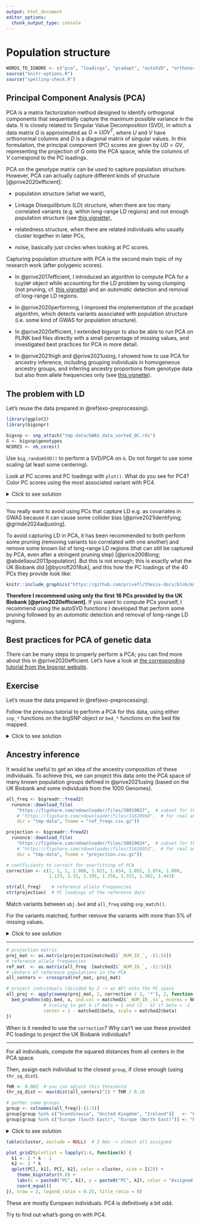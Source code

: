 ```yaml
---
output: html_document
editor_options: 
  chunk_output_type: console
---
```


# Population structure

```r
WORDS_TO_IGNORE <- c("pca", "loadings", "pcadapt", "autoSVD", "orthonormal")
source("knitr-options.R")
source("spelling-check.R")
```

## Principal Component Analysis (PCA)

PCA is a matrix factorization method designed to identify orthogonal components that sequentially capture the maximum possible variance in the data. 
It is closely related to Singular Value Decomposition (SVD), in which a data matrix $G$ is approximated as $G \approx U D V^T$, where $U$ and $V$ have orthonormal columns and $D$ is a diagonal matrix of singular values. 
In this formulation, the principal component (PC) scores are given by $U D = G V$, representing the projection of $G$ onto the PCA space, while the columns of $V$ correspond to the PC loadings.

PCA on the genotype matrix can be used to capture population structure.
However, PCA can actually capture different kinds of structure [@prive2020efficient]:

- population structure (what we want),

- Linkage Disequilibrium (LD) structure, when there are too many correlated variants (e.g. within long-range LD regions) and not enough population structure (see [this vignette](https://privefl.github.io/bigsnpr/articles/how-to-PCA.html)),

- relatedness structure, when there are related individuals who usually cluster together in later PCs,

- noise, basically just circles when looking at PC scores.

Capturing population structure with PCA is the second main topic of my research work (after polygenic scores).

- In @prive2017efficient, I introduced an algorithm to compute PCA for a `bigSNP` object while accounting for the LD problem by using clumping (not pruning, cf. [this vignette](https://privefl.github.io/bigsnpr/articles/pruning-vs-clumping.html)) and an *automatic* detection and removal of long-range LD regions.

- In @prive2020performing, I improved the implementation of the pcadapt algorithm, which detects variants associated with population structure (i.e. some kind of GWAS for population structure).

- In @prive2020efficient, I extended bigsnpr to also be able to run PCA on PLINK bed files directly with a small percentage of missing values, and investigated best practices for PCA in more detail.

- In @prive2021high and @prive2021using, I showed how to use PCA for ancestry inference, including grouping individuals in homogeneous ancestry groups, and inferring ancestry proportions from genotype data but also from allele frequencies only (see [this vignette](https://privefl.github.io/bigsnpr/articles/ancestry.html)).


## The problem with LD

Let's reuse the data prepared in \@ref(exo-preprocessing).

```r
library(ggplot2)
library(bigsnpr)

bigsnp <- snp_attach("tmp-data/GWAS_data_sorted_QC.rds")
G <- bigsnp$genotypes
NCORES <- nb_cores()
```

:::: {.infobox .exo}
Use `big_randomSVD()` to perform a SVD/PCA on `G`. Do not forget to use some scaling (at least some centering). 

Look at PC scores and PC loadings with `plot()`. What do you see for PC4? Color PC scores using the most associated variant with PC4.
::::

<details>
<summary>Click to see solution</summary>

```r
svd <- runonce::save_run(
  big_randomSVD(G, fun.scaling = big_scale(), ncores = NCORES),
  file = "tmp-data/svd_with_ld.rds")
plot(svd)  # scree plot -> singular values
plot(svd, type = "scores")
plot(svd, type = "scores", scores = 3:4)
plot(svd, type = "loadings", loadings = 1:10, coef = 0.4)
```

What is going on with PC4?

```r
the_max <- which.max(abs(svd$v[, 4]))
plot(svd, type = "scores", scores = 3:4) +
  aes(color = as.factor(G[, the_max])) + 
  labs(color = "Genotype at most influential SNP") +
  guides(color = guide_legend(override.aes = list(size = 3))) +
  theme(legend.position = "bottom",
        legend.text = element_text(margin = margin(r = 6)))
```

PC4 is basically capturing variation in a block of LD (the peak you see for loadings of PC4) and is then very correlated to genetic variants in this region (especially `the_max`).

</details>

***

:::: {.infobox .caution}
You really want to avoid using PCs that capture LD e.g. as covariates in GWAS because it can cause some collider bias [@prive2021identifying; @grinde2024adjusting].
::::

To avoid capturing LD in PCA, it has been recommended to both perform some pruning (removing variants too correlated with one another) and remove some known list of long-range LD regions (that can still be captured by PCA, even after a stringent pruning step) [@price2008long; @abdellaoui2013population]. But this is not enough; this is exactly what the UK Biobank did [@bycroft2018uk], and this how the PC loadings of the 40 PCs they provide look like:

```r
knitr::include_graphics("https://github.com/privefl/thesis-docs/blob/master/figures/loadings-ukbb.jpeg?raw=true")
```

**Therefore I recommend using only the first 16 PCs provided by the UK Biobank [@prive2020efficient].** If you want to compute PCs yourself, I recommend using the autoSVD functions I developed that perform some pruning followed by an *automatic* detection and removal of long-range LD regions.


## Best practices for PCA of genetic data

There can be many steps to properly perform a PCA; you can find more about this in @prive2020efficient.
Let's have a look at [the corresponding tutorial from the bigsnpr website](https://privefl.github.io/bigsnpr/articles/bedpca.html).


## Exercise {#exo-pca}

:::: {.infobox .exo}
Let's reuse the data prepared in \@ref(exo-preprocessing).

Follow the previous tutorial to perform a PCA for this data, using either `snp_*` functions on the bigSNP object or `bed_*` functions on the bed file mapped.
::::

<details>
<summary>Click to see solution</summary>

First, let's get an idea of the relatedness in the data using
```r
library(bigsnpr)
(NCORES <- nb_cores())
plink2 <- download_plink2("tmp-data")
rel <- snp_plinkKINGQC(plink2, "tmp-data/GWAS_data_sorted_QC.bed",
                       thr.king = 2^-4.5, make.bed = FALSE, ncores = NCORES)
```

```r
hist(log2(rel$KINSHIP), "FD"); abline(v = c(-4.5, -3.5), col = "red")
```

:::: {.infobox .info}
When computing relatedness with KING, LD pruning is *NOT* recommended. However, it may be useful to filter out some variants that are highly associated with population structure, e.g. as performed in the UK Biobank [@bycroft2018uk]. For example, see [this code](https://github.com/privefl/bigsnpr-extdoc/blob/main/example-code/2-rel-and-pca.R).
::::

Relatedness should not be a major issue here. Let's now compute PCs.

:::: {.infobox .info}
All the code that follows could be run on the bigSNP object we made before. Nevertheless, to showcase the `bed_*` functions here, we will run the following analyses on the bed file directly.
::::

```r
# Memory-map a bed file directly
obj.bed <- bed("tmp-data/GWAS_data_sorted_QC.bed")
```

```r
obj.svd <- runonce::save_run(
  bed_autoSVD(obj.bed, k = 12, ncores = NCORES),
  file = "tmp-data/PCA_GWAS_data.rds")
```

```r
plot(obj.svd)
plot(obj.svd, type = "scores", scores = 1:12, coeff = 0.5)
```

There is some population structure (maybe up to 6 PCs). You should also check loadings to make sure there is no LD structure (peaks on loadings):

```r
plot(obj.svd, type = "loadings", loadings = 1:6, coeff = 0.5)
```

No peaks, but loadings of PC4 are a bit odd.

:::: {.infobox .question}
Why do I use hex bins to plot PC loadings?
::::

If you expect the individuals to mostly come from one population (e.g. in a national biobank), you can simply use a robust distance to identify a homogeneous subset of individuals, then look at the histogram of log-distances to choose a threshold based on visual inspection (here I would probably choose 4.5).

```r
PC <- predict(obj.svd)
ldist <- log(bigutilsr::dist_ogk(PC[, 1:6]))
hist(ldist, "FD"); abline(v = 4.5, col = "red")
```

```r
library(ggplot2)
source("https://raw.githubusercontent.com/privefl/paper4-bedpca/master/code/plot_grid2.R")

plot_grid2(plotlist = lapply(1:4, function(k) {
  k1 <- 2 * k - 1
  k2 <- 2 * k
  qplot(PC[, k1], PC[, k2], color = ldist, size = I(2)) +
    scale_color_viridis_c() +
    theme_bigstatsr(0.6) +
    labs(x = paste0("PC", k1), y = paste0("PC", k2), color = "log-distance") +
    coord_equal()
}), nrow = 2, legend_ratio = 0.2, title_ratio = 0)
```

</details>


## Ancestry inference {#ancestry}

It would be useful to get an idea of the ancestry composition of these individuals.
To achieve this, we can project this data onto the PCA space of many known population groups defined in @prive2021using (based on the UK Biobank and some individuals from the 1000 Genomes).

```r
all_freq <- bigreadr::fread2(
  runonce::download_file(
    "https://figshare.com/ndownloader/files/38019027",  # subset for the tutorial (46 MB)
    # "https://figshare.com/ndownloader/files/31620968",  # for real analyses (849 MB)
    dir = "tmp-data", fname = "ref_freqs.csv.gz"))

projection <- bigreadr::fread2(
  runonce::download_file(
    "https://figshare.com/ndownloader/files/38019024",  # subset for the tutorial (44 MB)
    # "https://figshare.com/ndownloader/files/31620953",  # for real analyses (847 MB)
    dir = "tmp-data", fname = "projection.csv.gz"))

# coefficients to correct for overfitting of PCA
correction <- c(1, 1, 1, 1.008, 1.021, 1.034, 1.052, 1.074, 1.099,
                1.123, 1.15, 1.195, 1.256, 1.321, 1.382, 1.443)
```

```r
str(all_freq)    # reference allele frequencies
str(projection)  # PC loadings of the reference data
```

:::: {.infobox .exo}
Match variants between `obj.bed` and `all_freq` using `snp_match()`.

For the variants matched, further remove the variants with more than 5% of missing values.
::::

<details>
<summary>Click to see solution</summary>

```r
# match variants between the two datasets
library(dplyr)
matched <- obj.bed$map %>%
  transmute(chr = chromosome, pos = physical.pos, a1 = allele1, a0 = allele2) %>%
  mutate(beta = 1) %>%
  snp_match(all_freq[1:5]) %>%
  print()
```

:::: {.infobox .caution}
Some datasets may have the convention that `a0 = allele1, a1 = allele2`, therefore all effects and allele frequencies are reversed (after matching).
::::

```r
# further subsetting on missing values
counts <- bed_counts(obj.bed, ind.col = matched$`_NUM_ID_.ss`, ncores = NCORES)
hist(counts[4, ])
ind <- which((counts[4, ] / nrow(obj.bed)) < 0.05)
matched2 <- matched[ind, ]
```

</details>

***

```r
# projection matrix
proj_mat <- as.matrix(projection[matched2$`_NUM_ID_`, -(1:5)])
# reference allele frequencies
ref_mat  <- as.matrix(all_freq  [matched2$`_NUM_ID_`, -(1:5)])
# centers of reference populations in the PCA
all_centers <- crossprod(ref_mat, proj_mat)
```

```r
# project individuals (divided by 2 -> as AF) onto the PC space
all_proj <- apply(sweep(proj_mat, 2, correction / 2, '*'), 2, function(x) {
  bed_prodVec(obj.bed, x, ind.col = matched2$`_NUM_ID_.ss`, ncores = NCORES,
              # scaling to get G if beta = 1 and (2 - G) if beta = -1
              center = 1 - matched2$beta, scale = matched2$beta)
})
```

:::: {.infobox .question}
When is it needed to use the `correction`? Why can't we use these provided PC loadings to project the UK Biobank individuals?
::::

***

:::: {.infobox .exo}
For all individuals, compute the squared distances from all centers in the PCA space.

Then, assign each individual to the closest `group`, if close enough (using `thr_sq_dist`).
::::

```r
THR <- 0.002  # you can adjust this threshold
thr_sq_dist <- max(dist(all_centers)^2) * THR / 0.16

# gather some groups
group <- colnames(all_freq)[-(1:5)]
group[group %in% c("Scandinavia", "United Kingdom", "Ireland")]   <- "Europe (North West)"
group[group %in% c("Europe (South East)", "Europe (North East)")] <- "Europe (East)"
```

<details>
<summary>Click to see solution</summary>

We can then assign each individual to their closest center:
```r
# distance of individuals from each reference population (the center)
all_sq_dist <- apply(all_centers, 1, function(one_center) {
  rowSums(sweep(all_proj, 2, one_center, '-')^2)
})

# assign to closest cluster, when close enough
cluster <- apply(all_sq_dist, 1, function(sq_dist) {
  ind <- which.min(sq_dist)
  if (sq_dist[ind] < thr_sq_dist) group[ind] else NA
})
```

</details>

```r
table(cluster, exclude = NULL)  # 3 NAs -> almost all assigned
```

```r
plot_grid2(plotlist = lapply(1:4, function(k) {
  k1 <- 2 * k - 1
  k2 <- 2 * k
  qplot(PC[, k1], PC[, k2], color = cluster, size = I(2)) +
    theme_bigstatsr(0.6) +
    labs(x = paste0("PC", k1), y = paste0("PC", k2), color = "Assigned group") +
    coord_equal()
}), nrow = 2, legend_ratio = 0.25, title_ratio = 0)
```

These are mostly European individuals.
PC4 is definitively a bit odd.

:::: {.infobox .exo}
Try to find out what's going on with PC4.
::::
